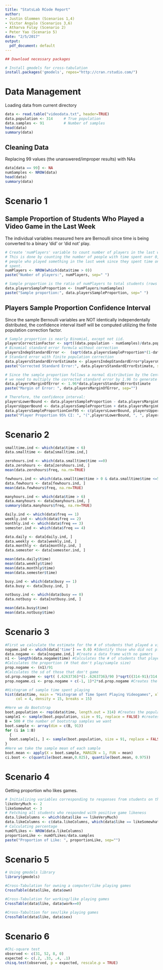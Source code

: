 ```yaml
---
title: "StatsLab RCode Report"
author:
- Justin Glommen (Scenarios 1,4)
- Victor Angulo (Scenarios 3,6)
- Atharva Fulay (Scenario 2)
- Peter Yao (Scenario 5)
date: "2/5/2017"
output:
  pdf_document: default
---
```

```r
## Download necessary packages

# Install gmodels for cross-tabulation
install.packages('gmodels', repos="http://cran.rstudio.com/")
```

# Data Management
Loading data from current directory
```r
data <- read.table("videodata.txt", header=TRUE)
data.population <- 314     # True population
data.samples <- 91         # Number of samples
head(data)
summary(data)
```


## Cleaning Data
Replacing 99 values (the unanswered/improper results) with NAs
```r
data[data == 99] <- NA
numSamples <- NROW(data)
head(data)
summary(data)
```



# Scenario 1

## Sample Proportion of Students Who Played a Video Game in the Last Week
The individual variables measured here are Bernoulli since time is being converted to a binary 'did' or 'did not' play.
```r
# Create 'numPlayers' variable to count number of players in the last week.
# This is done by counting the number of people with time spent over 0, which represents the
# people who played something in the last week since they spent time on it. 0 indicates no time 
# spent.
numPlayers <- NROW(which(data$time > 0))
paste("Number of players:", numPlayers, sep=" ")

# Sample proportion is the ratio of numPlayers to total students (rows in data)
data.playersSampleProportion <- (numPlayers/numSamples)
paste("Sample proportion:", data.playersSampleProportion, sep=" ")

```


## Players Sample Proportion Confidence Interval
Since the sample Bernoulli variables are NOT identically independentally distributed, the confidence interval itself will be computed utilizing the finite population correction factor.
```r
# Sample proportion is nearly Binomial, except not iid.
playersCorrectionFactor <- sqrt((data.population - numSamples)/data.population)
# Binomial standard error formula without correction
playersIndepStandardError <-  (sqrt(data.playersSampleProportion*(1-data.playersSampleProportion))/sqrt(numSamples - 1))
# Standard error with finite population correction
data.playersStandardErrorEstimate <- playersIndepStandardError*playersCorrectionFactor
paste("Corrected Standard Error:", data.playersStandardErrorEstimate, sep=" ")

# Since the sample proportion follows a normal distribution by the Central Limit Theorem,
# we need to multiply the corrected standard error by 1.96 to generate the interval.
data.playersMarginOfError <- 1.96*data.playersStandardErrorEstimate
paste("Margin of Error: ", data.playersMarginOfError, sep="")

# Therefore, the confidence interval:
playersLowerBound <- data.playersSampleProportion - data.playersMarginOfError
playersUpperBound <- data.playersSampleProportion + data.playersMarginOfError
data.playersSampleProportionConf95 <- c(playersLowerBound, playersUpperBound)
paste("Player Proportion 95% CI: ", "(",playersLowerBound, ", ", playersUpperBound,")", sep="")
```


# Scenario 2
```r
smalltime.ind <- which(data$time < 6)
data.smalltime <- data[smalltime.ind,]

zerohours.ind <- which(data.smalltime$time ==0)
data.zerohours <- data[zerohours.ind, ]
mean(data.zerohours$freq, na.rm=TRUE)

fewhours.ind <- which(data.smalltime$time > 0 & data.smalltime$time <=5 )
data.fewhours <- data[fewhours.ind, ]
mean(data.fewhours$freq, na.rm=TRUE)

manyhours.ind <- which(data$time > 6)
data.manyhours <- data[manyhours.ind, ]
summary(data.manyhours$freq, na.rm=TRUE)

daily.ind <- which(data$freq == 1)
weekly.ind <- which(data$freq == 2)
monthly.ind <- which(data$freq == 3)
semester.ind <- which(data$freq == 4)

data.daily <- data[daily.ind, ]
data.weekly <- data[weekly.ind, ]
data.monthly <- data[monthly.ind, ]
data.semester <- data[semester.ind, ]

mean(data.daily$time)
mean(data.weekly$time)
mean(data.monthly$time)
mean(data.semester$time)

busy.ind <- which(data$busy == 1)
data.busy <- data[busy.ind, ]

notbusy.ind <- which(data$busy == 0)
data.notbusy <- data[notbusy.ind, ]

mean(data.busy$time)
mean(data.notbusy$time)
```



# Scenario 3
```r
#First we calculate the estimate for the # of students that played a video game:
nogame.ind <- which(data['time'] == 0.0) #Identify those who did not play video games the week prior
data.nogame <- data[nogame.ind,] #Create a data frame with no gamers
n1 <- length(data.nogame$time) #Calculates the # of students that played video games
#Calculates the proportion (# that don't play/sample size)
prop.nogame <- (n1)/91
#Calculates the sd of those that don't game
sd.prop.nogame <- sqrt( (.6263736)*(1-.6263736)/90 )*sqrt((314-91)/314 ) 
prop.nogame.ci <- prop.nogame + c(-1, 1)*2*sd.prop.nogame #Creates the CI

#Histogram of sample time spent playing
hist(data$time, main = "Histogram of Time Spent Playing Videogames", xlab = "Amount of Hours", ylab = "Amount of Students", 
     col = 4, density = 15, breaks = 15)

#Here we do Bootstrap
boot.population <- rep(data$time, length.out = 314) #Creates the population
sample1 <- sample(boot.population, size = 91, replace = FALSE) #creates the sample populations
B = 500 # the number of bootstrap samples we want
boot.sample <- array(dim = c(B, 91))
for (i in 1:B)
  {
  boot.sample[i, ] <- sample(boot.population, size = 91, replace = FALSE)
}
#Here we take the sample mean of each sample
boot.mean <- apply(X = boot.sample, MARGIN = 1, FUN = mean)
ci.boot <- c(quantile(boot.mean,0.025), quantile(boot.mean, 0.975))

```


# Scenario 4
Getting proportion who likes games.
```r
# Initializing variables corresponding to responses from students on the survey
likeVeryMuch <- 2
likeSomewhat <- 3
# Fetching all students who responded with positive game likeness
data.likeColumns <- which(data$like == likeVeryMuch) 
data.likeColumns <- c(data.likeColumns, which(data$like == likeSomewhat))
# Calculating percentage
numOfLikes <- NROW(data.likeColumns)
proportionLike <- numOfLikes/data.samples
paste("Proportion of Like: ", proportionLike, sep="")
```

# Scenario 5
```r
# Using gmodels library
library(gmodels)

#Cross-Tabulation for owning a computer/like playing games
CrossTable(data$like, data$own)

#Cross-Tabulation for working/like playing games
CrossTable(data$like, data$work==0)

#Cross-Tabultion for sex/like playing games
CrossTable(data$like, data$sex)
```

# Scenario 6
```r
#Chi-square test
observed <- c(31, 52, 8, 0)
expected <- c(.2, .33, .4, .1)
chisq.test(observed, p = expected, rescale.p = TRUE)
```
